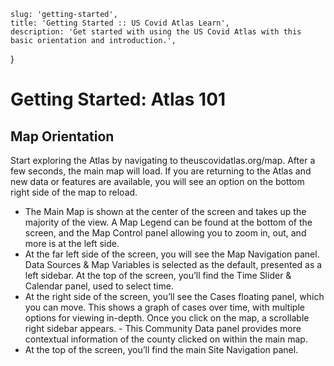     slug: 'getting-started',
    title: 'Getting Started :: US Covid Atlas Learn',
    description: 'Get started with using the US Covid Atlas with this basic orientation and introduction.',
}

# Getting Started: Atlas 101

## Map Orientation

Start exploring the Atlas by navigating to theuscovidatlas.org/map. After a few seconds, the main map will load. If you are returning to the Atlas and new data or features are available, you will see an option on the bottom right side of the map to reload. 

- The Main Map is shown at the center of the screen and takes up the majority of the view. A Map Legend can be found at the bottom of the screen, and the Map Control panel allowing you to zoom in, out, and more is at the left side. 
- At the far left side of the screen, you will see the Map Navigation panel. Data Sources & Map Variables is selected as the default, presented as a left sidebar.
At the top of the screen, you’ll find the Time Slider & Calendar panel, used to select time.
- At the right side of the screen, you’ll see the Cases floating panel, which you can move. This shows a graph of cases over time, with multiple options for viewing in-depth.
Once you click on the map, a scrollable right sidebar appears. - This Community Data panel provides more contextual information of the county clicked on within the main map.
- At the top of the screen, you’ll find the main Site Navigation panel. 
